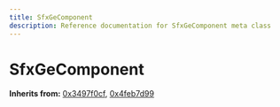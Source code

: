 ```yaml
---
title: SfxGeComponent
description: Reference documentation for SfxGeComponent meta class
---
```



# SfxGeComponent

**Inherits from:** [0x3497f0cf](/classes/0x3497f0cf), [0x4feb7d99](/classes/0x4feb7d99)

<ClassDetails file="/db/classes/SfxGeComponent.a425c420b0fc.json" />
